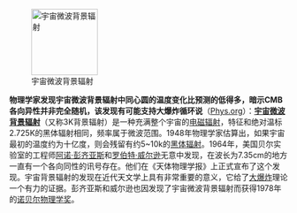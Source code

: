[[File:WMAP image of the CMB anisotropy.jpg|120px|left|宇宙微波背景辐射]]

'''物理学家发现宇宙微波背景辐射中同心圆的温度变化比预测的低得多，暗示CMB各向异性并非完全随机，该发现有可能支持大爆炸循环说'''（[http://www.physorg.com/news/2010-11-scientists-glimpse-universe-big.html Phys.org]）：'''[[宇宙微波背景辐射]]'''（又称3K背景辐射）是一种充满整个宇宙的[[电磁辐射]]，特征和绝对温标2.725K的黑体辐射相同，频率属于微波范围。1948年物理学家估算出，如果宇宙最初的温度约为十亿度，则会残留有约5~10k的[[黑体辐射]]。1964年，美国贝尔实验室的工程师[[阿诺·彭齐亚斯]]和[[罗伯特·威尔逊]]无意中发现，在波长为7.35cm的地方一直有一个各向同性的讯号存在。他们在《天体物理学报》上正式宣布了这个发现。宇宙背景辐射的发现在近代天文学上具有非常重要的意义，它给了[[大爆炸]]理论一个有力的证据。彭齐亚斯和威尔逊也因发现了宇宙微波背景辐射而获得1978年的[[诺贝尔物理学奖]]。